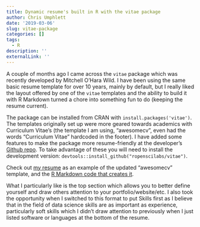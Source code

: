 ```yaml
---
title: Dynamic resume's built in R with the vitae package
author: Chris Umphlett
date: '2019-03-06'
slug: vitae-package
categories: []
tags:
  - R
description: ''
externalLink: ''
---
```


A couple of months ago I came across the `vitae` package which was recently developed by Mitchell O'Hara Wild. I have been using the same basic resume template for over 10 years, mainly by default, but I really liked the layout offered by one of the `vitae` templates and the ability to build it with R Markdown turned a chore into something fun to do (keeping the resume current).

The package can be installed from CRAN with `install.packages('vitae')`. The templates originally set up were more geared towards academics with Curriculum Vitae's (the template I am using, "awesomecv", even had the words "Curriculum Vitae" hardcoded in the footer). I have added some features to make the package more resume-friendly at the developer's [Github repo](https://github.com/ropenscilabs/vitae). To take advantage of these you will need to install the development version: `devtools::install_github("ropenscilabs/vitae")`.

Check out [my resume](/files/2019-03_Umphlett_Resume.pdf) as an example of the updated "awesomecv" template, and the [R Markdown code that creates it](/files/vitae_resume_chrisumphlett.Rmd).

What I particularly like is the top section which allows you to better define yourself and draw others attention to your portfolio/website/etc. I also took the opportunity when I switched to this format to put Skills first as I believe that in the field of data science skills are as important as experience, particularly soft skills which I didn't draw attention to previously when I just listed software or languages at the bottom of the resume. 